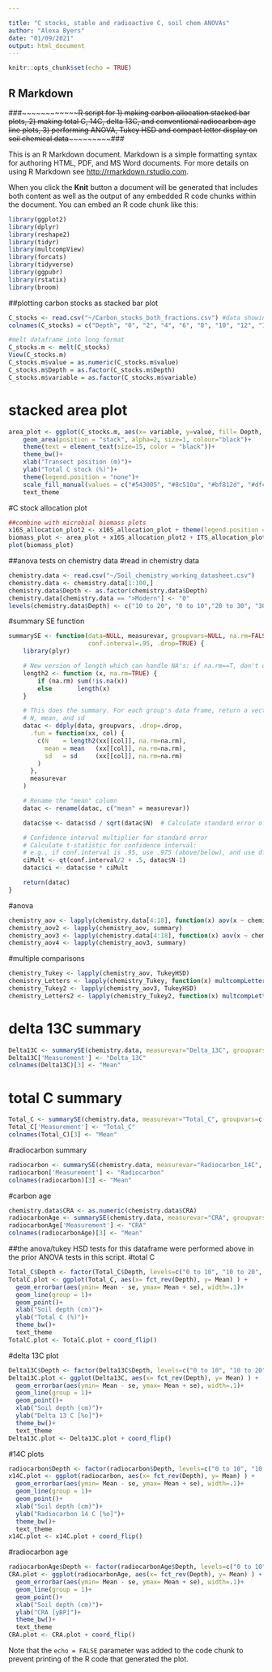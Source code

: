 ---

title: "C stocks, stable and radioactive C, soil chem ANOVAs"
author: "Alexa Byers"
date: "01/09/2021"
output: html_document
---

```{r setup, include=FALSE}
knitr::opts_chunk$set(echo = TRUE)
```

## R Markdown

###~~~~~~~~~~~~~~R script for 1) making carbon allocation stacked bar plots, 2) making total C, 14C, delta 13C, and conventional radiocarbon age line plots, 3) performing ANOVA, Tukey HSD and compact letter display on soil chemical data~~~~~~~~~~~###

This is an R Markdown document. Markdown is a simple formatting syntax for authoring HTML, PDF, and MS Word documents. For more details on using R Markdown see <http://rmarkdown.rstudio.com>.

When you click the **Knit** button a document will be generated that includes both content as well as the output of any embedded R code chunks within the document. You can embed an R code chunk like this:

```{r load libraries}
library(ggplot2)
library(dplyr)
library(reshape2)
library(tidyr)
library(multcompView)
library(forcats)
library(tidyverse)
library(ggpubr)
library(rstatix)
library(broom)
```

##plotting carbon stocks as stacked bar plot
```{r read in carbon data}
C_stocks <- read.csv("~/Carbon_stocks_both_fractions.csv") #data showing % of total soil profile's C allocated to each depth increment
colnames(C_stocks) = c("Depth", "0", "2", "4", "6", "8", "10", "12", "14", "16", "18")

#melt dataframe into long format
C_stocks.m <- melt(C_stocks)
View(C_stocks.m)
C_stocks.m$value = as.numeric(C_stocks.m$value)
C_stocks.m$Depth = as.factor(C_stocks.m$Depth)
C_stocks.m$variable = as.factor(C_stocks.m$variable)
```
# stacked area plot
```{r}
area_plot <- ggplot(C_stocks.m, aes(x= variable, y=value, fill= Depth, group= Depth)) + 
    geom_area(position = "stack", alpha=2, size=1, colour="black")+
    theme(text = element_text(size=15, color = "black"))+
    theme_bw()+
    xlab("Transect position (m)")+
    ylab("Total C stock (%)")+
    theme(legend.position = "none")+
    scale_fill_manual(values = c("#543005", "#8c510a", "#bf812d", "#dfc27d", "#f6e8c3", "#c7eae5", "#80cdc1", "#35978f", "#01665e", "#003c30"))+
    text_theme
```
#C stock allocation plot
```{r}
##combine with microbial biomass plots
x16S_allocation_plot2 <- x16S_allocation_plot + theme(legend.position = "none")
biomass_plot <- area_plot + x16S_allocation_plot2 + ITS_allocation_plot  
plot(biomass_plot)
```
##anova tests on chemistry data
#read in chemistry data
```{r load files}
chemistry.data <- read.csv("~/Soil_chemistry_working_datasheet.csv")
chemistry.data <- chemistry.data[1:100,]
chemistry.data$Depth <- as.factor(chemistry.data$Depth)
chemistry.data[chemistry.data == ">Modern"] <- "0"
levels(chemistry.data$Depth) <- c("10 to 20", "0 to 10","20 to 30", "30 to 40",  "40 to 50",  "50 to 60",  "60 to 70" , "70 to 80",  "80 to 90" , "90 to 100")
```
#summary SE function
```{r}
summarySE <- function(data=NULL, measurevar, groupvars=NULL, na.rm=FALSE,
                      conf.interval=.95, .drop=TRUE) {
    library(plyr)

    # New version of length which can handle NA's: if na.rm==T, don't count them
    length2 <- function (x, na.rm=TRUE) {
        if (na.rm) sum(!is.na(x))
        else       length(x)
    }

    # This does the summary. For each group's data frame, return a vector with
    # N, mean, and sd
    datac <- ddply(data, groupvars, .drop=.drop,
      .fun = function(xx, col) {
        c(N    = length2(xx[[col]], na.rm=na.rm),
          mean = mean   (xx[[col]], na.rm=na.rm),
          sd   = sd     (xx[[col]], na.rm=na.rm)
        )
      },
      measurevar
    )

    # Rename the "mean" column    
    datac <- rename(datac, c("mean" = measurevar))

    datac$se <- datac$sd / sqrt(datac$N)  # Calculate standard error of the mean

    # Confidence interval multiplier for standard error
    # Calculate t-statistic for confidence interval: 
    # e.g., if conf.interval is .95, use .975 (above/below), and use df=N-1
    ciMult <- qt(conf.interval/2 + .5, datac$N-1)
    datac$ci <- datac$se * ciMult

    return(datac)
}
```

#anova
```{r}
chemistry_aov <- lapply(chemistry.data[4:18], function(x) aov(x ~ chemistry.data$Depth))
chemistry_aov2 <- lapply(chemistry_aov, summary)
chemistry_aov3 <- lapply(chemistry.data[4:18], function(x) aov(x ~ chemistry.data$Transect))
chemistry_aov4 <- lapply(chemistry_aov3, summary)
```
#multiple comparisons
```{r}
chemistry_Tukey <- lapply(chemistry_aov, TukeyHSD)
chemistry_Letters <- lapply(chemistry_Tukey, function(x) multcompLetters(x$`chemistry.data$Depth`[,4]))
chemistry_Tukey2 <- lapply(chemistry_aov3, TukeyHSD)
chemistry_Letters2 <- lapply(chemistry_Tukey2, function(x) multcompLetters(x$`chemistry.data$Transect`[,4]))
```
# delta 13C summary
```{r}
Delta13C <- summarySE(chemistry.data, measurevar="Delta_13C", groupvars=c("Depth"), na.rm = TRUE)
Delta13C['Measurement'] <- "Delta_13C"
colnames(Delta13C)[3] <- "Mean"
```
# total C summary
```{r}
Total_C <- summarySE(chemistry.data, measurevar="Total_C", groupvars=c("Depth"), na.rm = TRUE)
Total_C['Measurement'] <- "Total_C"
colnames(Total_C)[3] <- "Mean"
```
#radiocarbon summary
```{r}
radiocarbon <- summarySE(chemistry.data, measurevar="Radiocarbon_14C", groupvars=c("Depth"), na.rm = TRUE)
radiocarbon['Measurement'] <- "Radiocarbon"
colnames(radiocarbon)[3] <- "Mean"
```
#carbon age
```{r}
chemistry.data$CRA <- as.numeric(chemistry.data$CRA)
radiocarbonAge <- summarySE(chemistry.data, measurevar="CRA", groupvars=c("Depth"), na.rm = TRUE)
radiocarbonAge['Measurement'] <- "CRA"
colnames(radiocarbonAge)[3] <- "Mean"
```

##the anova/tukey HSD tests for this dataframe were performed above in the prior ANOVA tests in this script.
#total C
```{r}
Total_C$Depth <- factor(Total_C$Depth, levels=c("0 to 10", "10 to 20", "20 to 30", "30 to 40",  "40 to 50",  "50 to 60",  "60 to 70" , "70 to 80",  "80 to 90" , "90 to 100"))
TotalC.plot <- ggplot(Total_C, aes(x= fct_rev(Depth), y= Mean) ) + 
  geom_errorbar(aes(ymin= Mean - se, ymax= Mean + se), width=.1)+
  geom_line(group = 1)+
  geom_point()+
  xlab("Soil depth (cm)")+
  ylab("Total C (%)")+
  theme_bw()+
  text_theme
TotalC.plot <- TotalC.plot + coord_flip()
```
#delta 13C plot
```{r}
Delta13C$Depth <- factor(Delta13C$Depth, levels=c("0 to 10", "10 to 20", "20 to 30", "30 to 40",  "40 to 50",  "50 to 60",  "60 to 70" , "70 to 80",  "80 to 90" , "90 to 100"))
Delta13C.plot <- ggplot(Delta13C, aes(x= fct_rev(Depth), y= Mean) ) + 
  geom_errorbar(aes(ymin= Mean - se, ymax= Mean + se), width=.1)+
  geom_line(group = 1)+
  geom_point()+
  xlab("Soil depth (cm)")+
  ylab("Delta 13 C [%o]")+
  theme_bw()+
  text_theme
Delta13C.plot <- Delta13C.plot + coord_flip()
```
#14C plots
```{r}
radiocarbon$Depth <- factor(radiocarbon$Depth, levels=c("0 to 10", "10 to 20", "20 to 30", "30 to 40",  "40 to 50",  "50 to 60",  "60 to 70" , "70 to 80",  "80 to 90" , "90 to 100"))
x14C.plot <- ggplot(radiocarbon, aes(x= fct_rev(Depth), y= Mean) ) + 
  geom_errorbar(aes(ymin= Mean - se, ymax= Mean + se), width=.1)+
  geom_line(group = 1)+
  geom_point()+
  xlab("Soil depth (cm)")+
  ylab("Radiocarbon 14 C [%o]")+
  theme_bw()+
  text_theme
x14C.plot <- x14C.plot + coord_flip()
```
#radiocarbon age
```{r}
radiocarbonAge$Depth <- factor(radiocarbonAge$Depth, levels=c("0 to 10", "10 to 20", "20 to 30", "30 to 40",  "40 to 50",  "50 to 60",  "60 to 70" , "70 to 80",  "80 to 90" , "90 to 100"))
CRA.plot <- ggplot(radiocarbonAge, aes(x= fct_rev(Depth), y= Mean) ) + 
  geom_errorbar(aes(ymin= Mean - se, ymax= Mean + se), width=.1)+
  geom_line(group = 1)+
  geom_point()+
  xlab("Soil depth (cm)")+
  ylab("CRA [yBP]")+
  theme_bw()+
  text_theme
CRA.plot <- CRA.plot + coord_flip()
```









Note that the `echo = FALSE` parameter was added to the code chunk to prevent printing of the R code that generated the plot.
